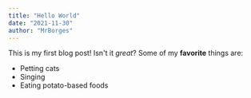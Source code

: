 ```yaml
---
title: "Hello World"
date: "2021-11-30"
author: "MrBorges"
---
```

This is my first blog post! Isn't it *great*?
Some of my **favorite** things are:
* Petting cats
* Singing
* Eating potato-based foods